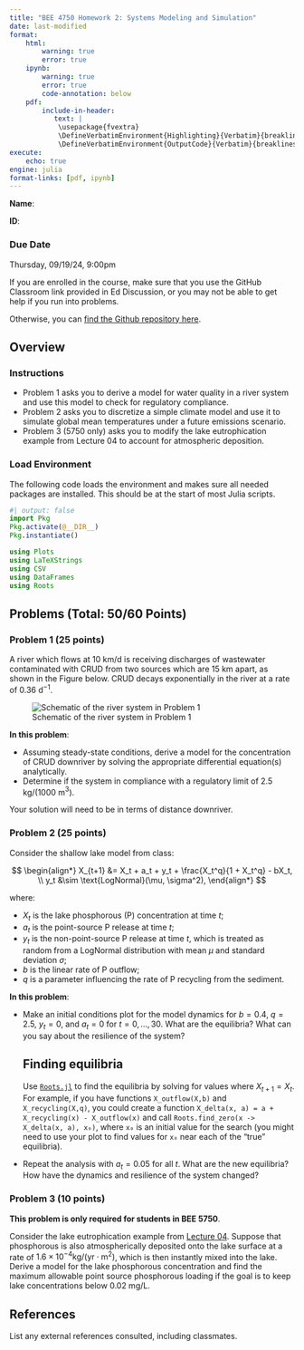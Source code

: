 ```yaml
---
title: "BEE 4750 Homework 2: Systems Modeling and Simulation"
date: last-modified
format:
    html:        
        warning: true
        error: true
    ipynb:
        warning: true
        error: true
        code-annotation: below
    pdf:
        include-in-header: 
           text: |
            \usepackage{fvextra}
            \DefineVerbatimEnvironment{Highlighting}{Verbatim}{breaklines,commandchars=\\\{\}}
            \DefineVerbatimEnvironment{OutputCode}{Verbatim}{breaklines,commandchars=\\\{\}}
execute: 
    echo: true
engine: julia
format-links: [pdf, ipynb]
---
```


::: {.content-visible when-format="ipynb"}
**Name**:

**ID**:
:::

::: {.callout-important icon=false}
### Due Date

Thursday, 09/19/24, 9:00pm
:::

::: {.content-visible when-format="html"}

:::{.callout-caution}

If you are enrolled in the course, make sure that you use the GitHub Classroom link provided in Ed Discussion, or you may not be able to get help if you run into problems.

Otherwise, you can [find the Github repository here]({{< var github_org.repo >}}/hw02).

:::

:::

## Overview

### Instructions

* Problem 1 asks you to derive a model for water quality in a river system and use this model to check for regulatory compliance.
* Problem 2 asks you to discretize a simple climate model and use it to simulate global mean temperatures under a future emissions scenario.
* Problem 3 (5750 only) asks you to modify the lake eutrophication example from Lecture 04 to account for atmospheric deposition.

### Load Environment

The following code loads the environment and makes sure all needed packages are installed. This should be at the start of most Julia scripts.

```julia
#| output: false
import Pkg
Pkg.activate(@__DIR__)
Pkg.instantiate()
```

```julia
using Plots
using LaTeXStrings
using CSV
using DataFrames
using Roots
```

## Problems (Total: 50/60 Points)

::: {.cell .markdown}

### Problem 1 (25 points)

A river which flows at 10 km/d is receiving discharges of wastewater contaminated with CRUD from two sources which are 15 km apart, as shown in the Figure below.  CRUD decays exponentially in the river at a rate of 0.36 $\mathrm{d}^{-1}$. 
:::

![Schematic of the river system in Problem 1](figures/river_diagram.png)

::: {.cell .markdown}
**In this problem**:

* Assuming steady-state conditions, derive a model for the concentration of CRUD downriver by solving the appropriate differential equation(s) analytically.
* Determine if the system in compliance with a regulatory limit of 2.5 kg/(1000 m$^3$).
:::

::: {.callout-tip}
Your solution will need to be in terms of distance downriver.
:::

### Problem 2 (25 points)

Consider the shallow lake model from class:

$$
\begin{align*}
X_{t+1} &= X_t + a_t + y_t + \frac{X_t^q}{1 + X_t^q} - bX_t, \\
y_t &\sim \text{LogNormal}(\mu, \sigma^2),
\end{align*}
$$

where:

* $X_t$ is the lake phosphorous (P) concentration at time $t$;
* $a_t$ is the point-source P release at time $t$;
* $y_t$ is the non-point-source P release at time $t$, which is treated as random from a LogNormal distribution with mean $\mu$ and standard deviation $\sigma$;
* $b$ is the linear rate of P outflow;
* $q$ is a parameter influencing the rate of P recycling from the sediment.


**In this problem**:

* Make an initial conditions plot for the model dynamics for $b=0.4$, $q=2.5$, $y_t=0$, and $a_t=0$ for $t=0, \ldots, 30$. What are the equilibria? What can you say about the resilience of the system?
  
  ::: {.callout-tip}
  ## Finding equilibria
  
  Use [`Roots.jl`](https://juliamath.github.io/Roots.jl/stable/) to find the equilibria by solving for values where $X_{t+1} = X_t$. For example, if you have functions `X_outflow(X,b)` and `X_recycling(X,q)`, you could create a function `X_delta(x, a) = a + X_recycling(x) - X_outflow(x)` and call `Roots.find_zero(x -> X_delta(x, a), x₀)`, where `x₀` is an initial value for the search (you might need to use your plot to find values for `x₀` near each of the "true" equilibria).

  :::

* Repeat the analysis with $a_t=0.05$ for all $t$. What are the new equilibria? How have the dynamics and resilience of the system changed?

::: {.cell .markdown}
### Problem 3 (10 points)

**This problem is only required for students in BEE 5750**.

Consider the lake eutrophication example from [Lecture 04](https://viveks.me/environmental-systems-analysis/slides/lecture04-eutrophication-modeling.html#/title-slide). Suppose that phosphorous is also atmospherically deposited onto the lake surface at a rate of $1.6 \times 10^{-4} \mathrm{kg/(yr} \cdot \mathrm{m}^2)$, which is then instantly mixed into the lake. Derive a model for the lake phosphorous concentration and find the maximum allowable point source phosphorous loading if the goal is to keep lake concentrations below 0.02 mg/L.

:::

::: {.cell .markdown}
## References

List any external references consulted, including classmates.
:::
